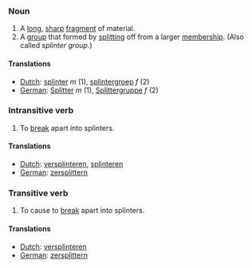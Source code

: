 ===Noun===

# A [[long]], [[sharp]] [[fragment]] of material.
# A [[group]] that formed by [[split]]ting off from a larger [[membership]]. (Also called ''splinter group''.)

====Translations====
*[[Dutch]]: [[splinter]] ''m'' (1), [[splintergroep]] ''f'' (2)
*[[German]]: [[Splitter]] ''m'' (1), [[Splittergruppe]] ''f'' (2)

===Intransitive verb===

# To [[break]] apart into splinters.

====Translations====
*[[Dutch]]: [[versplinteren]], [[splinteren]]
*[[German]]: [[zersplittern]]

===Transitive verb===

# To cause to [[break]] apart into splinters.

====Translations====
*[[Dutch]]: [[versplinteren]]
*[[German]]: [[zersplittern]]